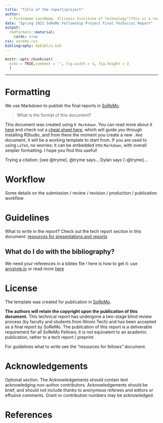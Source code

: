 ```yaml
---
title: "Title of the report/project" 
author: 
  - FirstName LastName, Illinois Institute of Technology^[This is a technical report required for Fellows who complete an approved and funded project for [Socially Responible Modeling, Computation, and Design](https://www.soremo.org), an initiative at Illinois Tech, [Contact the author](mailto:FirstName.LastName@hawkiit.edu).] 
date: "Spring 2021 SoReMo Fellowship Project Final Technical Report"
output: 
  rmdformats::material:
    cards: true
css: soremo.css
bibliography: mybiblio.bib
---
```


```r
knitr::opts_chunk$set(
  echo = TRUE,comment = '', fig.width = 3, fig.height = 3
  )
```

---

# Formatting

We use Markdown to publish the final reports in [SoReMo](http://journals.library.iit.edu/index.php/Soremo/). 

> What is the format of this document?

This document  was created using `R Markdown`. You can read more about it [here](https://www.markdownguide.org/getting-started/) and check out a [cheat sheet here](https://rstudio.com/wp-content/uploads/2015/02/rmarkdown-cheatsheet.pdf), which will guide you through installing RStudio, and from there the moment you create  a new `.Rmd` document, it will be a  working template to start from.  If you are used to using `LaTeX`, no worries: it can be embedded into `Markdown`, with overall simpler formatting. I hope you find this useful! 

Trying a citation: [see @tryme]. @tryme says... Dylan says [-@tryme]...

# Workflow

Some details on the 
submission / review / revision / production / publication workflow 


# Guidelines

What to write in the report? Check out the tech report section in this document: [resources for presentations and reports](https://htmlpreview.github.io/?https://github.com/Sondzus/SoReMo/blob/main/SoReMo-ResourcesForFellows.html)

## What do I do with the bibliography? 

We need your references in a  bibtex file ! here is how to get it: use [anystyle.io](https://anystyle.io/) or read more [here](https://update.lib.berkeley.edu/2018/02/07/extracting-references-from-an-already-created-bibliography/)



# License

The template was created for publication in [SoReMo](http://journals.library.iit.edu/index.php/Soremo/). 

**The authors will retain the copyright upon the publication of this document.** This technical report has undergone a two-stage blind review process (by faculty and students from Illinois Tech) and has been accepted as a final report by SoReMo. The publication of this report is a deliverable requirement for all SoReMo Fellows; it is not equivalent to an academic publication, rather to a tech report / preprint. 

For guidelines what to write see the "resources for fellows" document. 


# Acknowledgements 

Optional section. 
The Acknowledgements should contain text acknowledging non-author contributors. Acknowledgements should be brief, and should not include thanks to anonymous referees and editors or effusive comments. Grant or contribution numbers may be acknowledged.
    
    
# References 

